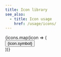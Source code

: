 ```yaml
---
title: Icon library
see_also:
  - title: Icon usage
    href: /usage/icons/
---
```



<div className="flex flex-wrap">
  {icons.map(icon => (
    <div className="w-1/2 lg:w-1/3 mb-80">
      <div className="mx-28 no-underline text-center text-slate">
        <div className="flex justify-around mb-4">
          <sfgov-icon
            className="p-20 lg:p-60 xl:p-80 border-1 border-solid border-grey-2"
            width="28"
            height="28"
            symbol={icon.symbol}
          />
        </div>
        <CopyToClipboard
          className="cursor-pointer block relative"
          text={icon.symbol}
        >
          <button
            className="cursor-pointer btn-block group py-4 relative border-0 bg-none hocus:bg-slate-1"
            aria-label={`Copy ${icon.symbol}`}
          >
            <div className="w-full text-slate-4 font-mono pl-20">{icon.symbol}</div>
            <sfgov-icon
              symbol="clipboard"
              className="text-slate-3 invisible group-hocus:visible"
              width="20"
              height="16"
            />
          </button>
        </CopyToClipboard>
      </div>
    </div>
  ))}
</div>
